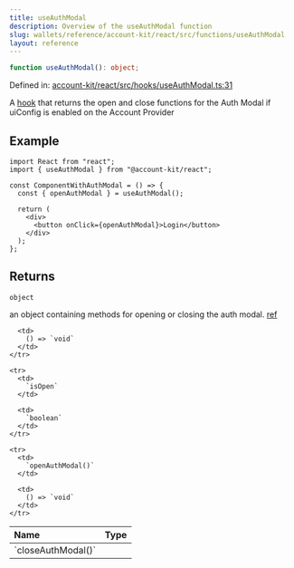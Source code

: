 ```yaml
---
title: useAuthModal
description: Overview of the useAuthModal function
slug: wallets/reference/account-kit/react/src/functions/useAuthModal
layout: reference
---
```


```ts
function useAuthModal(): object;
```

Defined in: [account-kit/react/src/hooks/useAuthModal.ts:31](https://github.com/alchemyplatform/aa-sdk/blob/5b9429f0f16dcd4ff822527b8de589e19e88faa7/account-kit/react/src/hooks/useAuthModal.ts#L31)

A [hook](https://github.com/alchemyplatform/aa-sdk/blob/main/account-kit/react/src/hooks/useAuthModal.ts) that returns the open and close functions for the Auth Modal if uiConfig
is enabled on the Account Provider

## Example

```tsx twoslash
import React from "react";
import { useAuthModal } from "@account-kit/react";

const ComponentWithAuthModal = () => {
  const { openAuthModal } = useAuthModal();

  return (
    <div>
      <button onClick={openAuthModal}>Login</button>
    </div>
  );
};
```

## Returns

`object`

an object containing methods for opening or closing the auth modal. [ref](https://github.com/alchemyplatform/aa-sdk/blob/main/account-kit/react/src/hooks/useAuthModal.ts#L4)

<table>
  <thead>
    <tr>
      <th align="left">Name</th>
      <th align="left">Type</th>
    </tr>
  </thead>

  <tbody>
    <tr>
      <td>
        `closeAuthModal()`
      </td>

      <td>
        () => `void`
      </td>
    </tr>

    <tr>
      <td>
        `isOpen`
      </td>

      <td>
        `boolean`
      </td>
    </tr>

    <tr>
      <td>
        `openAuthModal()`
      </td>

      <td>
        () => `void`
      </td>
    </tr>

  </tbody>
</table>
